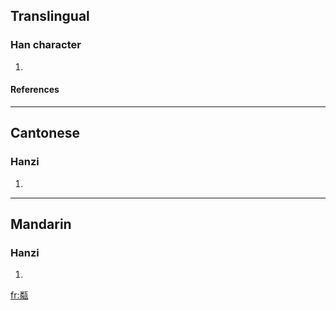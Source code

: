==Translingual==
===Han character===
{{Han char|rn=98|rad=瓦|as=12|sn=17|four=9121<sub>7</sub>|canj=火手一女弓 (FQMVN)}}
# {{defn|Han|sort=瓦12}}
====References====
{{Han ref|kx=0752.070|dkj=21598|dj=1159.250|hdz=21432.070|uh=7510|ud=29968|bh=ED6F|bd=60783}}

----
==Cantonese==
===Hanzi===
{{yue-hanzi|jyut=|y=leun4}}
# {{defn|Cantonese}}

----
==Mandarin==
===Hanzi===
{{cmn-hanzi|pin=[[lín]] (lin2), [[shèn]] (shen4), [[shí]] (shi2)|wg=lin<sup>2</sup>, shen<sup>4</sup>, shih<sup>2</sup>}}
# {{defn|Mandarin}}

[[fr:甐]]